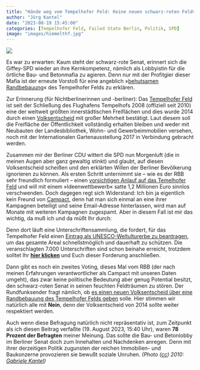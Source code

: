 ```yaml
---
title: "Hände weg vom Tempelhofer Feld: Keine neuen schwarz-roten Feldversuche"
author: "Jörg Kantel"
date: "2023-08-19 15:45:00"
categories: [Tempelhofer Feld, Failed State Berlin, Politik, SPD]
image: "images/himmelthf.jpg"
---
```


[![](images/himmelthf-b.jpg)](https://www.flickr.com/photos/schockwellenreiter/4876760524/)

Es war zu erwarten: Kaum steht der schwarz-rote Senat, erinnert sich die Giffey-SPD wieder an ihre Kernkompetenz, nämlich als Lobbyistin für die örtliche Bau- und Betonmafia zu agieren. Denn nur mit der Profitgier dieser Mafia ist der erneute Vorstoß für eine angeblich »[behutsamen Randbebauung](https://taz.de/Bebauung-des-Tempelhofer-Feldes/!5950164/)« des Tempelhofer Felds zu erklären.

Zur Erinnerung (für Nichtberlinerinnen und -berliner): Das [Tempelhofer Feld](https://de.wikipedia.org/wiki/Tempelhofer_Feld) ist seit der Schließung des Flughafens Tempelhofs 2008 (offiziell seit 2010) eine der weltweit größten innerstädtischen Freiflächen und dies wurde 2014 durch einen [Volksentscheid](https://de.wikipedia.org/wiki/Volksentscheid_zum_Tempelhofer_Feld_in_Berlin) mit großer Mehrheit bestätigt. Laut diesem soll die Freifläche der Öffentlichkeit vollständig erhalten bleiben und weder mit Neubauten der Landesbibliothek, Wohn- und Gewerbeimmobilien versehen, noch mit der Internationalen Gartenausstellung 2017 in Verbindung gebracht werden.

Zusammen mir der Berliner CDU wittert die SPD nun Morgenluft (die in meinen Augen aber ganz gewaltig stinkt) und glaubt, auf diesen Volksentscheid scheißen und den erklärten Willen der Berliner Bevölkerung ignorieren zu können. Als ersten Schritt unternimmt sie -- wie es der RBB sehr freundlich formuliert -- einen [vorsichtigen Anlauf auf das Temelhofer Feld](https://www.rbb24.de/politik/beitrag/2023/08/berlin-tempelhofer-feld-bebauung-rand-cdu-spd.html) und will mit einem »Ideenwettbewerb« satte 1,2 Millionen Euro sinnlos verschwenden. Doch dagegen regt sich Widerstand: Ich bin ja eigentlich kein Freund von [Campact](https://de.wikipedia.org/wiki/Campact), denn hat man sich einmal an eine ihrer Kampagnen beteiligt und seine Email-Adresse hinterlassen, wird man auf Monate mit weiteren Kampagnen zugespamt. Aber in diesem Fall ist mir das wichtig, da muß ich und da müßt Ihr durch:

Denn dort läuft eine Unterschriftensammlung, die fordert, für das Tempelhofer Feld einen [Eintrag als UNESCO-Weltulturerbe zu beantragen](https://weact.campact.de/petitions/tempelhofer-feld-als-weltkulturerbe-eintragen), um das gesamte Areal schnellstmöglich und dauerhaft zu schützen. Die veranschlagten 7.000 Unterschriften sind schon beinahe erreicht, trotzdem solltet Ihr **[hier klicken](https://weact.campact.de/petitions/tempelhofer-feld-als-weltkulturerbe-eintragen)** und Euch dieser Forderung anschließen.

Dann gibt es noch ein zweites Voting, dieses Mal vom RBB (der nach meinen Erfahrungen verantwortlicher als Campact mit unseren Daten umgeht), das zwar keine politische Bedeutung aber genug Potential besitzt, den schwarz-roten Senat in seinen feuchten Feldträumen zu stören. Der Rundfunksender fragt nämlich, ob [es einen neuen Volksentscheid über eine Randbebauung des Tempelhofer Felds geben](https://www.rbb24.de/politik/beitrag/2023/08/berlin-tempelhofer-feld-randbebauung-diskussin-voting-neuer-volksentscheid.html) solle. Hier stimmen wir natürlich alle mit **Nein**, denn der Volksentscheid von 2014 sollte weiter respektiert werden.

Auch wenn diese Befragung natürlich nicht repräsentativ ist, zum Zeitpunkt als ich diesen Beitrag verfaßte (19. August 2023, 15:40 Uhr), waren **78 Prozent der Befragten** meiner Meinung. Das sollte die Bau- und Betonlobby im Berliner Senat doch zum Innehalten und Nachdenken anregen. Denn mit ihrer derzeitigen Politik zugunsten der reichen Immobilien- und Baukonzerne provozieren sie bewußt soziale Unruhen. *(Photo ([cc](http://creativecommons.org/licenses/by-nc-nd/2.0/)) 2010: [Gabriele Kantel](http://www.gabi-kantel.de/))*